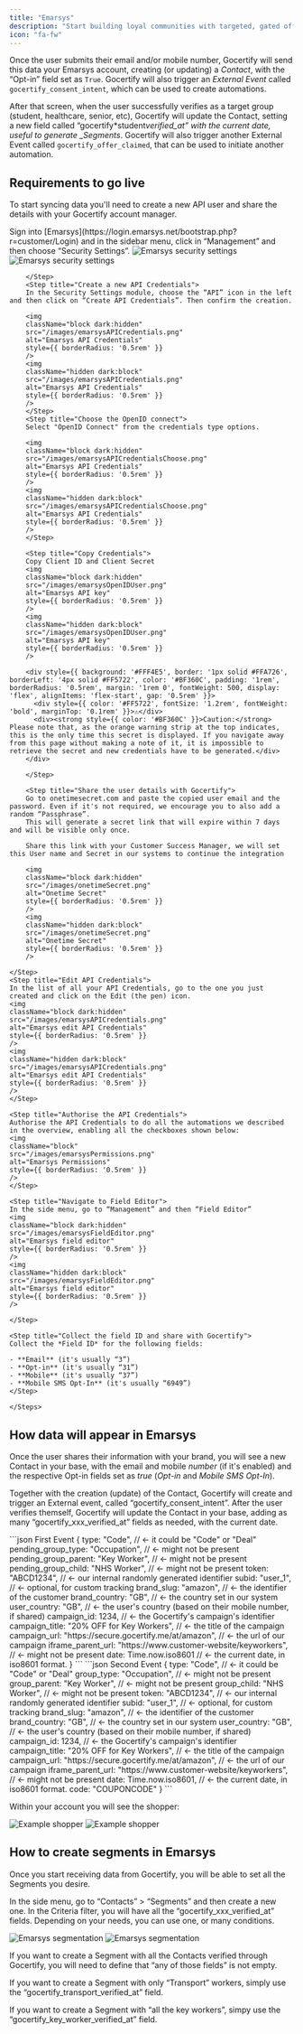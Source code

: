 ```yaml
---
title: "Emarsys"
description: "Start building loyal communities with targeted, gated offers."
icon: "fa-fw"
---
```


Once the user submits their email and/or mobile number, Gocertify will send this data your Emarsys account, creating (or updating) a _Contact_, with the “Opt-in” field set as `True`. Gocertify will also trigger an _External Event_ called `gocertify_consent_intent`, which can be used to create automations.

After that screen, when the user successfully verifies as a target group (student, healthcare, senior, etc), Gocertify will update the Contact, setting a new field called “gocertify\*student*verified_at” with the current date, useful to generate \_Segments*.
Gocertify will also trigger another External Event called `gocertify_offer_claimed`, that can be used to initiate another automation.

## Requirements to go live

To start syncing data you'll need to create a new API user and share the details with your Gocertify account manager.

<Accordion title="See step by step tutorial">
    <Steps>
        <Step title="Create a new API Credentials">
            Sign into [Emarsys](https://login.emarsys.net/bootstrap.php?r=customer/Login) and in the sidebar menu, click in “Management” and then choose “Security Settings”.
            <img
            className="block dark:hidden"
            src="/images/emarsysSecuritySettings.png"
            alt="Emarsys security settings"
            style={{ borderRadius: '0.5rem' }}
            />
            <img
            className="hidden dark:block"
            src="/images/emarsysSecuritySettings.png"
            alt="Emarsys security settings"
            style={{ borderRadius: '0.5rem' }}
            />

        </Step>
        <Step title="Create a new API Credentials">
        In the Security Settings module, choose the “API” icon in the left and then click on “Create API Credentials”. Then confirm the creation.

        <img
        className="block dark:hidden"
        src="/images/emarsysAPICredentials.png"
        alt="Emarsys API Credentials"
        style={{ borderRadius: '0.5rem' }}
        />
        <img
        className="hidden dark:block"
        src="/images/emarsysAPICredentials.png"
        alt="Emarsys API Credentials"
        style={{ borderRadius: '0.5rem' }}
        />
        </Step>
        <Step title="Choose the OpenID connect">
        Select "OpenID Connect" from the credentials type options.

        <img
        className="block dark:hidden"
        src="/images/emarsysAPICredentialsChoose.png"
        alt="Emarsys API Credentials"
        style={{ borderRadius: '0.5rem' }}
        />
        <img
        className="hidden dark:block"
        src="/images/emarsysAPICredentialsChoose.png"
        alt="Emarsys API Credentials"
        style={{ borderRadius: '0.5rem' }}
        />
        </Step>

        <Step title="Copy Credentials">
        Copy Client ID and Client Secret
        <img
        className="block dark:hidden"
        src="/images/emarsysOpenIDUser.png"
        alt="Emarsys API key"
        style={{ borderRadius: '0.5rem' }}
        />
        <img
        className="hidden dark:block"
        src="/images/emarsysOpenIDUser.png"
        alt="Emarsys API key"
        style={{ borderRadius: '0.5rem' }}
        />

        <div style={{ background: '#FFF4E5', border: '1px solid #FFA726', borderLeft: '4px solid #FF5722', color: '#BF360C', padding: '1rem', borderRadius: '0.5rem', margin: '1rem 0', fontWeight: 500, display: 'flex', alignItems: 'flex-start', gap: '0.5rem' }}>
          <div style={{ color: '#FF5722', fontSize: '1.2rem', fontWeight: 'bold', marginTop: '0.1rem' }}>⚠️</div>
          <div><strong style={{ color: '#BF360C' }}>Caution:</strong> Please note that, as the orange warning strip at the top indicates, this is the only time this secret is displayed. If you navigate away from this page without making a note of it, it is impossible to retrieve the secret and new credentials have to be generated.</div>
        </div>

        </Step>

        <Step title="Share the user details with Gocertify">
        Go to onetimesecret.com and paste the copied user email and the password. Even if it's not required, we encourage you to also add a random “Passphrase”.
        This will generate a secret link that will expire within 7 days and will be visible only once.

        Share this link with your Customer Success Manager, we will set this User name and Secret in our systems to continue the integration

        <img
        className="block dark:hidden"
        src="/images/onetimeSecret.png"
        alt="Onetime Secret"
        style={{ borderRadius: '0.5rem' }}
        />
        <img
        className="hidden dark:block"
        src="/images/onetimeSecret.png"
        alt="Onetime Secret"
        style={{ borderRadius: '0.5rem' }}
        />

    </Step>
    <Step title="Edit API Credentials">
    In the list of all your API Credentials, go to the one you just created and click on the Edit (the pen) icon.
    <img
    className="block dark:hidden"
    src="/images/emarsysAPICredentials.png"
    alt="Emarsys edit API Credentials"
    style={{ borderRadius: '0.5rem' }}
    />
    <img
    className="hidden dark:block"
    src="/images/emarsysAPICredentials.png"
    alt="Emarsys edit API Credentials"
    style={{ borderRadius: '0.5rem' }}
    />
    </Step>

    <Step title="Authorise the API Credentials">
    Authorise the API Credentials to do all the automations we described in the overview, enabling all the checkboxes shown below:
    <img
    className="block"
    src="/images/emarsysPermissions.png"
    alt="Emarsys Permissions"
    style={{ borderRadius: '0.5rem' }}
    />
    </Step>

    <Step title="Navigate to Field Editor">
    In the side menu, go to “Management” and then “Field Editor”
    <img
    className="block dark:hidden"
    src="/images/emarsysFieldEditor.png"
    alt="Emarsys field editor"
    style={{ borderRadius: '0.5rem' }}
    />
    <img
    className="hidden dark:block"
    src="/images/emarsysFieldEditor.png"
    alt="Emarsys field editor"
    style={{ borderRadius: '0.5rem' }}
    />

    </Step>

    <Step title="Collect the field ID and share with Gocertify">
    Collect the *Field ID* for the following fields:

    - **Email** (it's usually “3”)
    - **Opt-in** (it's usually “31”)
    - **Mobile** (it's usually “37”)
    - **Mobile SMS Opt-In** (it's usually “6949”)
    </Step>

    </Steps>

</Accordion>

## How data will appear in Emarsys

Once the user shares their information with your brand, you will see a new Contact in your base, with the email and mobile _number_ (if it's enabled) and the respective Opt-in fields set as _true_ (_Opt-in_ and _Mobile SMS Opt-In_).

Together with the creation (update) of the Contact, Gocertify will create and trigger an External event, called “gocertify_consent_intent”. After the user verifies themself, Gocertify will update the Contact in your base, adding as many “gocertify_xxx_verified_at” fields as needed, with the current date.

<CodeGroup>
```json First Event
{
  type: "Code",                         // ← it could be "Code" or "Deal"
  pending_group_type: "Occupation",     // ← might not be present
  pending_group_parent: "Key Worker",   // ← might not be present
  pending_group_child: "NHS Worker",    // ← might not be present
  token: "ABCD1234",                    // ← our internal randomly generated identifier
  subid: "user_1",                      // ← optional, for custom tracking
  brand_slug: "amazon",                 // ← the identifier of the customer
  brand_country: "GB",                  // ← the country set in our system
  user_country: "GB",                   // ← the user's country (based on their mobile number, if shared)
  campaign_id: 1234,                    // ← the Gocertify's campaign's identifier
  campaign_title: "20% OFF for Key Workers",  // ← the title of the campaign
  campaign_url: "https://secure.gocertify.me/at/amazon",   // ← the url of our campaign
  iframe_parent_url: "https://www.customer-website/keyworkers",  // ← might not be present
  date: Time.now.iso8601                // ← the current date, in iso8601 format.
}
```
```json Second Event
   {
  type: "Code",                         // ← it could be "Code" or "Deal"
  group_type: "Occupation",             // ← might not be present
  group_parent: "Key Worker",           // ← might not be present
  group_child: "NHS Worker",            // ← might not be present
  token: "ABCD1234",                    // ← our internal randomly generated identifier
  subid: "user_1",                      // ← optional, for custom tracking
  brand_slug: "amazon",                 // ← the identifier of the customer
  brand_country: "GB",                  // ← the country set in our system
  user_country: "GB",                   // ← the user's country (based on their mobile number, if shared)
  campaign_id: 1234,                    // ← the Gocertify's campaign's identifier
  campaign_title: "20% OFF for Key Workers",  // ← the title of the campaign
  campaign_url: "https://secure.gocertify.me/at/amazon",   // ← the url of our campaign
  iframe_parent_url: "https://www.customer-website/keyworkers",  // ← might not be present
  date: Time.now.iso8601,               // ← the current date, in iso8601 format.
  code: "COUPONCODE"
}
```
</CodeGroup>

Within your account you will see the shopper:

<Frame caption="Example shopper profile within Emarsys">
  <img
    className="block dark:hidden"
    src="/images/emarysysShopper.png"
    alt="Example shopper"
    style={{ borderRadius: "0.5rem" }}
  />
  <img
    className="hidden dark:block"
    src="/images/emarysysShopper.png"
    alt="Example shopper"
    style={{ borderRadius: "0.5rem" }}
  />
</Frame>

## How to create segments in Emarsys

Once you start receiving data from Gocertify, you will be able to set all the Segments you desire.

In the side menu, go to “Contacts” > “Segments” and then create a new one. In the Criteria filter, you will have all the “gocertify_xxx_verified_at” fields. Depending on your needs, you can use one, or many conditions.

<Frame caption="Example of how to segment Gocertify shoppers within Emarsys">
  <img
    className="block dark:hidden"
    src="/images/emarsysSegmentation.png"
    alt="Emarsys segmentation"
    style={{ borderRadius: "0.5rem" }}
  />
  <img
    className="hidden dark:block"
    src="/images/emarsysSegmentation.png"
    alt="Emarsys segmentation"
    style={{ borderRadius: "0.5rem" }}
  />
</Frame>

If you want to create a Segment with all the Contacts verified through Gocertify, you will need to define that “any of those fields” is not empty.

If you want to create a Segment with only “Transport” workers, simply use the “gocertify_transport_verified_at” field.

If you want to create a Segment with “all the key workers”, simpy use the “gocertify_key_worker_verified_at” field.
